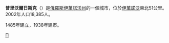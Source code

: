 {{coord|57|23|N|41|17|E|display=title}}
'''普里沃爾日斯克'''（{{lang-ru|Приво́лжск}}）是[[俄羅斯|俄羅斯]][[伊萬諾沃州|伊萬諾沃州]]的一個城市，位於[[伊萬諾沃|伊萬諾沃]]東北51公里。2002年人口18,385人。

1485年建立，1938年建市。

{{伊萬諾沃州行政區劃}}
[[Category:伊萬諾沃州城市|П]]